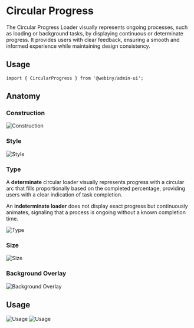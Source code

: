 

<Meta of={CircularProgressStories} />

# Circular Progress

The Circular Progress Loader visually represents ongoing processes, such as loading or background tasks, by displaying continuous or determinate progress. It provides users with clear feedback, ensuring a smooth and informed experience while maintaining design consistency.

<Canvas of={CircularProgressStories.CircularProgressWithText}/>

## Usage

```
import { CircularProgress } from '@webiny/admin-ui';
```

## Anatomy

### Construction
<img src="/images/storybook/circular-progress/construction.png" alt="Construction"/>

### Style
<img src="/images/storybook/circular-progress/style.png" alt="Style"/>

### Type

A **determinate** circular loader visually represents progress with a circular arc that fills proportionally based on the completed percentage, providing users with a clear indication of task completion.

An **indeterminate loader** does not display exact progress but continuously animates, signaling that a process is ongoing without a known completion time.

<img src="/images/storybook/circular-progress/type.png" alt="Type"/>

### Size
<img src="/images/storybook/circular-progress/size.png" alt="Size"/>

### Background Overlay
<img src="/images/storybook/circular-progress/background-overlay.png" alt="Background Overlay"/>

## Usage

<img src="/images/storybook/circular-progress/usage-1.png" alt="Usage"/>

<img src="/images/storybook/circular-progress/usage-2.png" alt="Usage"/>
